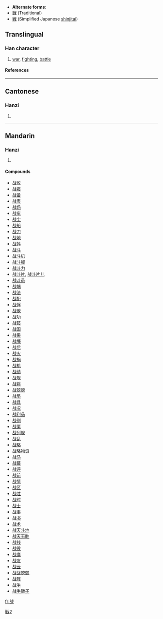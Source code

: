 * '''Alternate forms''':
* [[戰]] (Traditional)
* [[戦]] (Simplified Japanese [[shinjitai]])

==Translingual==
===Han character===
{{Han char|rn=62|rad=戈|as=05|sn=9|four=|canj=卜口戈 (YRI)}}
# [[war]], [[fight]]ing, [[battle]]
====References====
{{Han ref|kx=0412.291|dkj=11582|dj=0755.140|hdz=21403.140|uh=6218|ud=25112}}
----
==Cantonese==
===Hanzi===
{{yue-hanzi|jyut=|y=jin3}}
# {{defn|Cantonese}}
----
==Mandarin==
===Hanzi===
{{cmn-hanzi|tra=戰|pin=[[zhàn]] ([[zhan4]]), [[zé]] ([[ze2]])|wg=tse<sup>2</sup>, chan<sup>4</sup>}}
# {{defn|Mandarin}}

====Compounds====
*[[战败]]
*[[战报]]
*[[战备]]
*[[战表]]
*[[战场]]
*[[战车]]
*[[战尘]]
*[[战船]]
*[[战刀]]
*[[战地]]
*[[战抖]]
*[[战斗]]
*[[战斗机]]
*[[战斗舰]]
*[[战斗力]]
*[[战斗片]], [[战斗片儿]]
*[[战斗员]]
*[[战端]]
*[[战法]]
*[[战犯]]
*[[战俘]]
*[[战歌]]
*[[战功]]
*[[战鼓]]
*[[战国]]
*[[战果]]
*[[战壕]]
*[[战后]]
*[[战火]]
*[[战祸]]
*[[战机]]
*[[战绩]]
*[[战舰]]
*[[战将]]
*[[战兢兢]]
*[[战局]]
*[[战具]]
*[[战况]]
*[[战利品]]
*[[战例]]
*[[战栗]]
*[[战列舰]]
*[[战乱]]
*[[战略]]
*[[战略物资]]
*[[战马]]
*[[战幕]]
*[[战评]]
*[[战前]]
*[[战情]]
*[[战区]]
*[[战胜]]
*[[战时]]
*[[战士]]
*[[战事]]
*[[战书]]
*[[战术]]
*[[战天斗地]]
*[[战天无胜]]
*[[战线]]
*[[战役]]
*[[战鹰]]
*[[战友]]
*[[战云]]
*[[战战兢兢]]
*[[战阵]]
*[[战争]]
*[[战争贩子]]

[[fr:战]]

[[Category:CJKV characters simplified differently in Japan and China|戰2]]